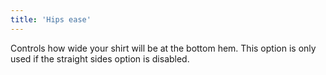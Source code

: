 ```yaml
---
title: 'Hips ease'
---
```


Controls how wide your shirt will be at the bottom hem. This option is only used if the straight sides option is disabled.
